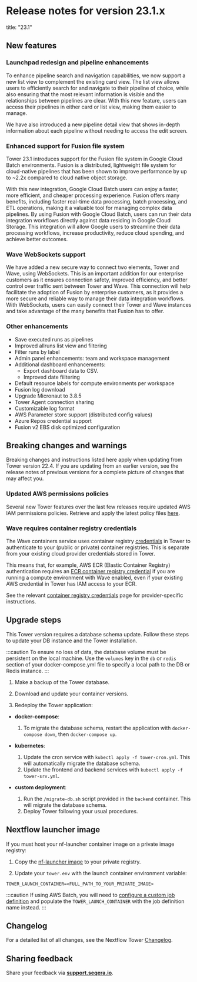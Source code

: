 # Release notes for version 23.1.x

title: "23.1"

## New features

### Launchpad redesign and pipeline enhancements

To enhance pipeline search and navigation capabilities, we now support a new list view to complement the existing card view. The list view allows users to efficiently search for and navigate to their pipeline of choice, while also ensuring that the most relevant information is visible and the relationships between pipelines are clear. With this new feature, users can access their pipelines in either card or list view, making them easier to manage.

We have also introduced a new pipeline detail view that shows in-depth information about each pipeline without needing to access the edit screen.

### Enhanced support for Fusion file system

Tower 23.1 introduces support for the Fusion file system in Google Cloud Batch environments. Fusion is a distributed, lightweight file system for cloud-native pipelines that has been shown to improve performance by up to ~2.2x compared to cloud native object storage.

With this new integration, Google Cloud Batch users can enjoy a faster, more efficient, and cheaper processing experience. Fusion offers many benefits, including faster real-time data processing, batch processing, and ETL operations, making it a valuable tool for managing complex data pipelines. By using Fusion with Google Cloud Batch, users can run their data integration workflows directly against data residing in Google Cloud Storage. This integration will allow Google users to streamline their data processing workflows, increase productivity, reduce cloud spending, and achieve better outcomes.

### Wave WebSockets support

We have added a new secure way to connect two elements, Tower and Wave, using WebSockets. This is an important addition for our enterprise customers as it ensures connection safety, improved efficiency, and better control over traffic sent between Tower and Wave. This connection will help facilitate the adoption of Fusion by enterprise customers, as it provides a more secure and reliable way to manage their data integration workflows. With WebSockets, users can easily connect their Tower and Wave instances and take advantage of the many benefits that Fusion has to offer.

### Other enhancements

- Save executed runs as pipelines
- Improved allruns list view and filtering
- Filter runs by label
- Admin panel enhancements: team and workspace management
- Additional dashboard enhancements:
  - Export dashboard data to CSV.
  - Improved date fiiltering
- Default resource labels for compute environments per workspace
- Fusion log download
- Upgrade Micronaut to 3.8.5
- Tower Agent connection sharing
- Customizable log format
- AWS Parameter store support (distributed config values)
- Azure Repos credential support
- Fusion v2 EBS disk optimized configuration

## Breaking changes and warnings

Breaking changes and instructions listed here apply when updating from Tower version 22.4. If you are updating from an earlier version, see the release notes of previous versions for a complete picture of changes that may affect you.

### Updated AWS permissions policies

Several new Tower features over the last few releases require updated AWS IAM permissions policies. Retrieve and apply the latest policy files [here](https://github.com/seqeralabs/nf-tower-aws).

### Wave requires container registry credentials

The Wave containers service uses container registry [credentials](https://help.tower.nf/latest/credentials/overview/) in Tower to authenticate to your (public or private) container registries. This is separate from your existing cloud provider credentials stored in Tower.

This means that, for example, AWS ECR (Elastic Container Registry) authentication requires an [ECR container registry credential](https://help.tower.nf/latest/credentials/aws_registry_credentials/) if you are running a compute environment with Wave enabled, even if your existing AWS credential in Tower has IAM access to your ECR.

See the relevant [container registry credentials](https://help.tower.nf/latest/credentials/overview/) page for provider-specific instructions.

## Upgrade steps

This Tower version requires a database schema update. Follow these steps to update your DB instance and the Tower installation.

:::caution
To ensure no loss of data, the database volume must be persistent on the local machine. Use the `volumes` key in the `db` or `redis` section of your docker-compose.yml file to specify a local path to the DB or Redis instance.
:::

1.  Make a backup of the Tower database.

2.  Download and update your container versions.

3.  Redeploy the Tower application:

   - **docker-compose**:

     1.  To migrate the database schema, restart the application with `docker-compose down`, then `docker-compose up`.

   - **kubernetes**:

     1.  Update the cron service with `kubectl apply -f tower-cron.yml`. This will automatically migrate the database schema.
     2.  Update the frontend and backend services with `kubectl apply -f tower-srv.yml`.

   - **custom deployment**:
     1.  Run the `/migrate-db.sh` script provided in the `backend` container. This will migrate the database schema.
     2.  Deploy Tower following your usual procedures.

## Nextflow launcher image

If you must host your nf-launcher container image on a private image registry:

1.  Copy the [nf-launcher image](https://quay.io/seqeralabs/nf-launcher:j17-23.04.1) to your private registry.

2.  Update your `tower.env` with the launch container environment variable:

   `TOWER_LAUNCH_CONTAINER=<FULL_PATH_TO_YOUR_PRIVATE_IMAGE>`

:::caution
If using AWS Batch, you will need to [configure a custom job definition](../advanced-topics/custom-launch-container.mdx) and populate the `TOWER_LAUNCH_CONTAINER` with the job definition name instead.
:::

## Changelog

For a detailed list of all changes, see the Nextflow Tower [Changelog](./changelog.mdx).

## Sharing feedback

Share your feedback via [**support.seqera.io**](https://support.seqera.io).
